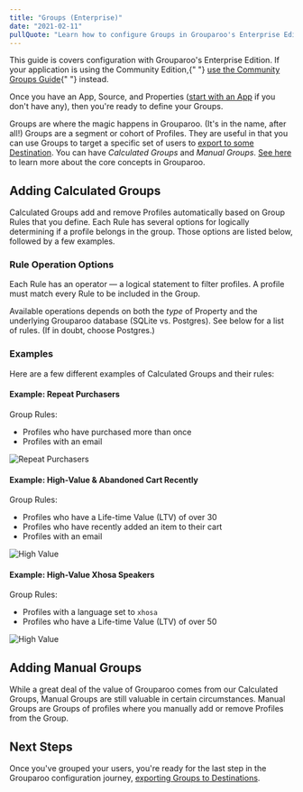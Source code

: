 ```yaml
---
title: "Groups (Enterprise)"
date: "2021-02-11"
pullQuote: "Learn how to configure Groups in Grouparoo's Enterprise Edition."
---
```


<Alert variant="primary">
  <p className="mb-0">
    This guide is covers configuration with Grouparoo's Enterprise Edition. If
    your application is using the Community Edition,{" "}
    <a href="/docs/config/groups/community">use the Community Groups Guide</a>{" "}
    instead.
  </p>
</Alert>

Once you have an App, Source, and Properties ([start with an App](/docs/config/apps/enterprise) if you don't have any), then you're ready to define your Groups.

Groups are where the magic happens in Grouparoo. (It's in the name, after all!) Groups are a segment or cohort of Profiles. They are useful in that you can use Groups to target a specific set of users to [export to some Destination](/docs/config/destinations/enterprise). You can have _Calculated Groups_ and _Manual Groups_. [See here](/docs/getting-started/product-concepts) to learn more about the core concepts in Grouparoo.

## Adding Calculated Groups

Calculated Groups add and remove Profiles automatically based on Group Rules that you define. Each Rule has several options for logically determining if a profile belongs in the group. Those options are listed below, followed by a few examples.

### Rule Operation Options

Each Rule has an operator — a logical statement to filter profiles. A profile must match every Rule to be included in the Group.

Available operations depends on both the _type_ of Property and the underlying Grouparoo database (SQLite vs. Postgres). See below for a list of rules. (If in doubt, choose Postgres.)

<RuleOpsTable />

### Examples

Here are a few different examples of Calculated Groups and their rules:

#### Example: Repeat Purchasers

Group Rules:

- Profiles who have purchased more than once
- Profiles with an email

<Image
  centered
  source="Repeat Purchasers"
  alt="Repeat Purchasers"
  src="docs/guides/group-example-01.png"
  width={820}
  height={414}
/>

#### Example: High-Value & Abandoned Cart Recently

Group Rules:

- Profiles who have a Life-time Value (LTV) of over 30
- Profiles who have recently added an item to their cart
- Profiles with an email

<Image
  centered
  source="High Value"
  alt="High Value"
  src="docs/guides/group-example-02.png"
  width={820}
  height={414}
/>

#### Example: High-Value Xhosa Speakers

Group Rules:

- Profiles with a language set to `xhosa`
- Profiles who have a Life-time Value (LTV) of over 50

<Image
  centered
  source="High Value"
  alt="High Value"
  src="docs/guides/group-example-03.png"
  width={820}
  height={414}
/>

## Adding Manual Groups

While a great deal of the value of Grouparoo comes from our Calculated Groups, Manual Groups are still valuable in certain circumstances. Manual Groups are Groups of profiles where you manually add or remove Profiles from the Group.

## Next Steps

Once you've grouped your users, you're ready for the last step in the Grouparoo configuration journey, [exporting Groups to Destinations](/docs/config/destinations/enterprise).
